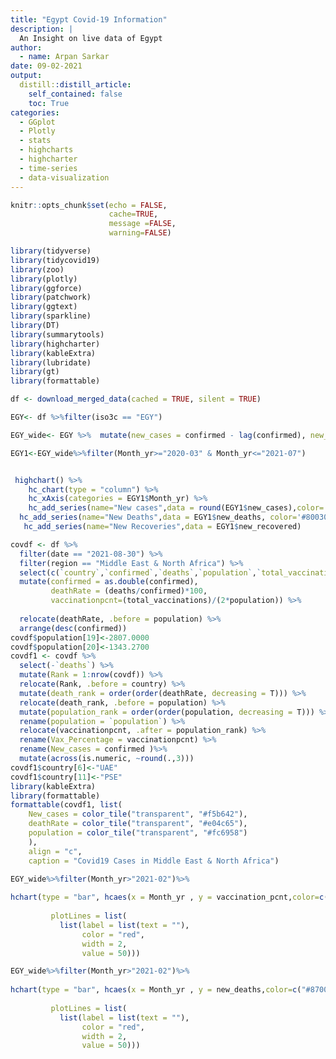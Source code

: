 ```yaml
---
title: "Egypt Covid-19 Information"
description: |
  An Insight on live data of Egypt
author:
  - name: Arpan Sarkar
date: 09-02-2021
output:
  distill::distill_article:
    self_contained: false
    toc: True
categories:
  - GGplot
  - Plotly
  - stats
  - highcharts
  - highcharter
  - time-series
  - data-visualization
---
```

```r
knitr::opts_chunk$set(echo = FALSE, 
                      cache=TRUE, 
                      message =FALSE, 
                      warning=FALSE)
```

```r
library(tidyverse)
library(tidycovid19)
library(zoo)
library(plotly)
library(ggforce)
library(patchwork)
library(ggtext)
library(sparkline)
library(DT)
library(summarytools)
library(highcharter)
library(kableExtra)
library(lubridate)
library(gt)
library(formattable)
```

```r
df <- download_merged_data(cached = TRUE, silent = TRUE)

EGY<- df %>%filter(iso3c == "EGY")

EGY_wide<- EGY %>%  mutate(new_cases = confirmed - lag(confirmed), new_deaths= deaths-lag(deaths),new_vaccination = total_vaccinations - lag(total_vaccinations), new_recovered= recovered- lag(recovered), new_tests= total_tests- lag(total_tests),Month_yr=format_ISO8601(EGY$date, precision = "ym"),vaccination_pcnt=(total_vaccinations/(2*population)*100))%>%select(Month_yr,new_tests,new_cases,new_deaths,new_vaccination,new_recovered,deaths,total_vaccinations,vaccination_pcnt)

EGY1<-EGY_wide%>%filter(Month_yr>="2020-03" & Month_yr<="2021-07") 


 highchart() %>% 
    hc_chart(type = "column") %>%
    hc_xAxis(categories = EGY1$Month_yr) %>%
    hc_add_series(name="New cases",data = round(EGY1$new_cases),color='#fcba03') %>%
  hc_add_series(name="New Deaths",data = EGY1$new_deaths, color='#800303') %>%
   hc_add_series(name="New Recoveries",data = EGY1$new_recovered)
```



```r
covdf <- df %>% 
  filter(date == "2021-08-30") %>% 
  filter(region == "Middle East & North Africa") %>% 
  select(c(`country`,`confirmed`,`deaths`,`population`,`total_vaccinations`)) %>% 
  mutate(confirmed = as.double(confirmed),
         deathRate = (deaths/confirmed)*100,
         vaccinationpcnt=(total_vaccinations)/(2*population)) %>%
  
  relocate(deathRate, .before = population) %>%
  arrange(desc(confirmed)) 
covdf$population[19]<-2807.0000
covdf$population[20]<-1343.2700
covdf1 <- covdf %>% 
  select(-`deaths`) %>% 
  mutate(Rank = 1:nrow(covdf)) %>% 
  relocate(Rank, .before = country) %>% 
  mutate(death_rank = order(order(deathRate, decreasing = T))) %>% 
  relocate(death_rank, .before = population) %>%
  mutate(population_rank = order(order(population, decreasing = T))) %>% 
  rename(population = `population`) %>% 
  relocate(vaccinationpcnt, .after = population_rank) %>% 
  rename(Vax_Percentage = vaccinationpcnt) %>% 
  rename(New_cases = confirmed )%>%
  mutate(across(is.numeric, ~round(.,3)))
covdf1$country[6]<-"UAE"
covdf1$country[11]<-"PSE"
library(kableExtra)
library(formattable)
formattable(covdf1, list(
    New_cases = color_tile("transparent", "#f5b642"),
    deathRate = color_tile("transparent", "#e04c65"),
    population = color_tile("transparent", "#fc6958")
    ),
    align = "c",
    caption = "Covid19 Cases in Middle East & North Africa")
```

```r
EGY_wide%>%filter(Month_yr>"2021-02")%>%
  
hchart(type = "bar", hcaes(x = Month_yr , y = vaccination_pcnt,color=c("#009107")))%>% hc_yAxis(title = list(text = "Percentage Of Vaccination"),
         
         plotLines = list(
           list(label = list(text = ""),
                color = "red",
                width = 2,
                value = 50)))

EGY_wide%>%filter(Month_yr>"2021-02")%>%
  
hchart(type = "bar", hcaes(x = Month_yr , y = new_deaths,color=c("#870000")))%>% hc_yAxis(title = list(text = "Death Cases"),
         
         plotLines = list(
           list(label = list(text = ""),
                color = "red",
                width = 2,
                value = 50)))

```












